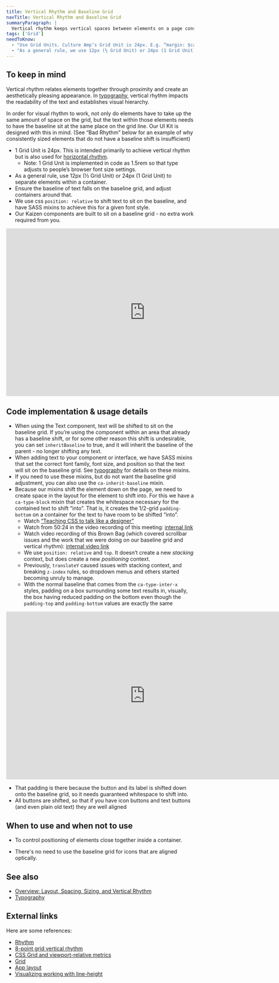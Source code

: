 ```yaml
---
title: Vertical Rhythm and Baseline Grid
navTitle: Vertical Rhythm and Baseline Grid
summaryParagraph: |
  Vertical rhythm keeps vertical spaces between elements on a page consistent. The baseline is the invisible line upon which a line of text rests. The baseline grid is used to achieve vertical rhythm.
tags: ['Grid']
needToKnow:
  - "Use Grid Units. Culture Amp’s Grid Unit is 24px. E.g. “margin: $ca-grid;”"
  - "As a general rule, we use 12px (½ Grid Unit) or 24px (1 Grid Unit) for vertical rhythm."
---
```



## To keep in mind

Vertical rhythm relates elements together through proximity and create an aesthetically pleasing appearance. In [typography](/guidelines/typography/), vertical rhythm impacts the readability of the text and establishes visual hierarchy.

In order for visual rhythm to work, not only do elements have to take up the same amount of space on the grid, but the text within those elements needs to have the baseline sit at the same place on the grid line. Our UI Kit is designed with this in mind. (See “Bad Rhythm” below for an example of why consistently sized elements that do not have a baseline shift is insufficient)

* 1 Grid Unit is 24px. This is intended primarily to achieve vertical rhythm but is also used for [horizontal rhythm](/guidelines/alignment).
    * Note: 1 Grid Unit is implemented in code as 1.5rem so that type adjusts to people’s browser font size settings.
* As a general rule, use 12px (½ Grid Unit) or 24px (1 Grid Unit) to separate elements within a container.
* Ensure the baseline of text falls on the baseline grid, and adjust containers around that.
* We use css `position: relative` to shift text to sit on the baseline, and have SASS mixins to achieve this for a given font style.
* Our Kaizen components are built to sit on a baseline grid - no extra work required from you.

<iframe style="border: none;" width="744" height="450" src="https://www.figma.com/embed?embed_host=share&url=https%3A%2F%2Fwww.figma.com%2Ffile%2Fe3TyAOZKfLg9cA01Iy1Mgm%2FKaizen-Site-embed%3Fnode-id%3D258%253A2388" allowfullscreen></iframe>

## Code implementation & usage details

* When using the Text component, text will be shifted to sit on the baseline grid. If you’re using the component within an area that already has a baseline shift, or for some other reason this shift is undesirable, you can set `inheritBaseline` to true, and it will inherit the baseline of the parent - no longer shifting any text.
* When adding text to your component or interface, we have SASS mixins that set the correct font family, font size, and position so that the text will sit on the baseline grid. See [typography](/guidelines/typography/) for details on these mixins.
* If you need to use these mixins, but do not want the baseline grid adjustment, you can also use the `ca-inherit-baseline` mixin.
* Because our mixins shift the element down on the page, we need to create space in the layout for the element to shift into. For this we have a `ca-type-block` mixin that creates the whitespace necessary for the contained text to shift “into”. That is, it creates the 1/2-grid `padding-bottom` on a container for the text to have room to be shifted “into”.
    * Watch [“Teaching CSS to talk like a designer”](https://www.youtube.com/watch?v=TGHbkTGVqoU)
    * Watch from 50:24 in the video recording of this meeting: [internal link](https://cultureamp.slack.com/files/U04S9RRAC/F8XPHLQ13/Front_End_Practice_Meeting_____2018-01-24)
    * Watch video recording of this Brown Bag (which covered scrollbar issues and the work that we were doing on our baseline grid and vertical rhythm): [internal video link](https://cultureamp.zoom.us/recording/share/bqOJujzbx7saKe2366y4XBYVKUXSiDMJ1bgLchDFH0awIumekTziMw)
    * We use `position: relative` and `top`. It doesn’t create a new _stacking_ context, but does create a new _positioning_ context.
    * Previously, `translateY` caused issues with stacking context, and breaking `z-index` rules, so dropdown menus and others started becoming unruly to manage.
    * With the normal baseline that comes from the `ca-type-inter-x` styles, padding on a box surrounding some text results in, visually, the box having reduced padding on the bottom even though the `padding-top` and `padding-bottom` values are exactly the same

<iframe style="border: none;" width="744" height="450" src="https://www.figma.com/embed?embed_host=share&url=https%3A%2F%2Fwww.figma.com%2Ffile%2Fe3TyAOZKfLg9cA01Iy1Mgm%2FKaizen-Site-embed%3Fnode-id%3D1273%253A23079" allowfullscreen></iframe>

* That padding is there because the button and its label is shifted down onto the baseline grid, so it needs guaranteed whitespace to shift into.
* All buttons are shifted, so that if you have icon buttons and text buttons (and even plain old text) they are well aligned

## When to use and when not to use

<WhenToUseAndWhenNotToUse>
<WhenToUse>

- To control positioning of elements close together inside a container.

</WhenToUse>
<WhenNotToUse>

- There's no need to use the baseline grid for icons that are aligned optically.

</WhenNotToUse>
</WhenToUseAndWhenNotToUse>

## See also

* [Overview: Layout, Spacing, Sizing, and Vertical Rhythm](/guidelines/layout-spacing-sizing-vertical-rhythm)
* [Typography](/guidelines/typography/)

## External links

Here are some references:

* [Rhythm](https://betterwebtype.com/rhythm-in-web-typography)
* [8-point grid vertical rhythm](https://builttoadapt.io/8-point-grid-vertical-rhythm-90d05ad95032)
* [CSS Grid and viewport-relative metrics](https://twitter.com/rsms/status/1054433291393163264)
* [Grid](https://www.atlassian.design/guidelines/product/foundations/grid)
* [App layout](https://clarity.design/documentation/app-layout)
* [Visualizing working with line-height](https://aresluna.org/line-height-playground/)

